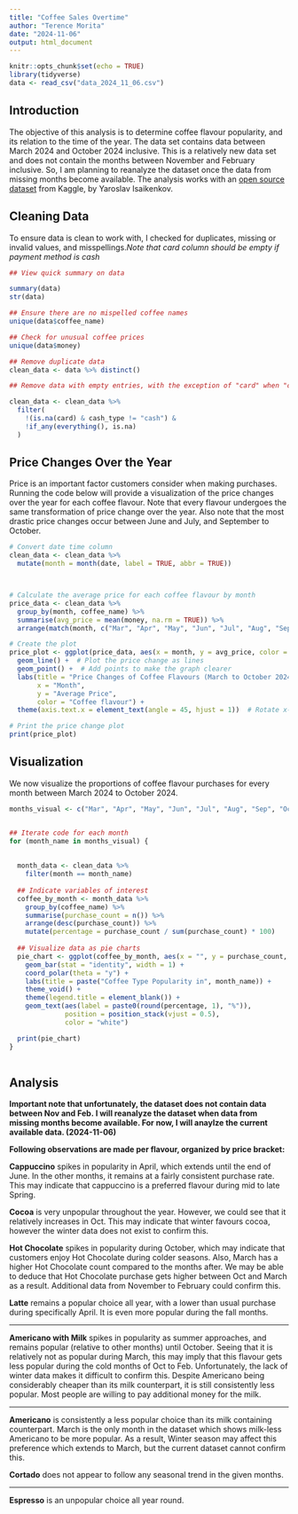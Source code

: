 ---
title: "Coffee Sales Overtime"
author: "Terence Morita"
date: "2024-11-06"
output: html_document
---

```{r setup, include=FALSE}
knitr::opts_chunk$set(echo = TRUE)
library(tidyverse)
data <- read_csv("data_2024_11_06.csv")
```

## Introduction

The objective of this analysis is to determine coffee flavour popularity, and its relation to the time of the year. The data set contains data between March 2024 and October 2024 inclusive. This is a relatively new data set and does not contain the months between November and February inclusive. So, I am planning to reanalyze the dataset once the data from missing months become available. The analysis works with an [open source dataset](https://www.kaggle.com/datasets/ihelon/coffee-sales/data) from Kaggle, by Yaroslav Isaikenkov. 

## Cleaning Data

To ensure data is clean to work with, I checked for duplicates, missing or invalid values, and misspellings.*Note that card column should be empty if payment method is cash*

```{r}
## View quick summary on data

summary(data)
str(data)

## Ensure there are no mispelled coffee names
unique(data$coffee_name)

## Check for unusual coffee prices
unique(data$money)

## Remove duplicate data
clean_data <- data %>% distinct()

## Remove data with empty entries, with the exception of "card" when "cash_type" == "cash". 

clean_data <- clean_data %>%
  filter(
    !(is.na(card) & cash_type != "cash") &  
    !if_any(everything(), is.na)           
  )

```
## Price Changes Over the Year

Price is an important factor customers consider when making purchases. Running the code below will provide a visualization of the price changes over the year for each coffee flavour. Note that every flavour undergoes the same transformation of price change over the year. Also note that the most drastic price changes occur between June and July, and September to October.

```{r} 

# Convert date time column
clean_data <- clean_data %>%
  mutate(month = month(date, label = TRUE, abbr = TRUE))



# Calculate the average price for each coffee flavour by month
price_data <- clean_data %>%
  group_by(month, coffee_name) %>%
  summarise(avg_price = mean(money, na.rm = TRUE)) %>%
  arrange(match(month, c("Mar", "Apr", "May", "Jun", "Jul", "Aug", "Sep", "Oct")))  # Order months correctly

# Create the plot
price_plot <- ggplot(price_data, aes(x = month, y = avg_price, color = coffee_name, group = coffee_name)) +
  geom_line() +  # Plot the price change as lines
  geom_point() +  # Add points to make the graph clearer
  labs(title = "Price Changes of Coffee Flavours (March to October 2024)",
       x = "Month",
       y = "Average Price",
       color = "Coffee flavour") +
  theme(axis.text.x = element_text(angle = 45, hjust = 1))  # Rotate x-axis labels for better readability

# Print the price change plot
print(price_plot)
```




## Visualization

We now visualize the proportions of coffee flavour purchases for every month between March 2024 to October 2024. 

```{r}

months_visual <- c("Mar", "Apr", "May", "Jun", "Jul", "Aug", "Sep", "Oct") ## Months contained in dataset


## Iterate code for each month
for (month_name in months_visual) {
  
 
  month_data <- clean_data %>%
    filter(month == month_name)  
  
  ## Indicate variables of interest
  coffee_by_month <- month_data %>%
    group_by(coffee_name) %>%
    summarise(purchase_count = n()) %>%
    arrange(desc(purchase_count)) %>%
    mutate(percentage = purchase_count / sum(purchase_count) * 100)  
  
  ## Visualize data as pie charts
  pie_chart <- ggplot(coffee_by_month, aes(x = "", y = purchase_count, fill = coffee_name)) +
    geom_bar(stat = "identity", width = 1) +    
    coord_polar(theta = "y") +                 
    labs(title = paste("Coffee Type Popularity in", month_name)) +  
    theme_void() +                             
    theme(legend.title = element_blank()) +      
    geom_text(aes(label = paste0(round(percentage, 1), "%")),   
              position = position_stack(vjust = 0.5),           
              color = "white")  

  print(pie_chart)
}
 
```

## Analysis

**Important note that unfortunately, the dataset does not contain data between Nov and Feb. I will reanalyze the dataset when data from missing months become available. For now, I will anaylze the current available data. (2024-11-06)**

**Following observations are made per flavour, organized by price bracket:**

**Cappuccino** spikes in popularity in April, which extends until the end of June. In the other months, it remains at a fairly consistent purchase rate. This may indicate that cappuccino is a preferred flavour during mid to late Spring. 

**Cocoa** is very unpopular throughout the year. However, we could see that it relatively increases in Oct. This may indicate that winter favours cocoa, however the winter data does not exist to confirm this.

**Hot Chocolate** spikes in popularity during October, which may indicate that customers enjoy Hot Chocolate during colder seasons. Also, March has a higher Hot Chocolate count compared to the months after. We may be able to deduce that Hot Chocolate purchase gets higher between Oct and March as a result. Additional data from November to February could confirm this. 

**Latte** remains a popular choice all year, with a lower than usual purchase during specifically April. It is even more popular during the fall months. 

------------------------------------------------------------------------------

**Americano with Milk** spikes in popularity as summer approaches, and remains popular (relative to other months) until October. Seeing that it is relatively not as popular during March, this may imply that this flavour gets less popular during the cold months of Oct to Feb. Unfortunately, the lack of winter data makes it difficult to confirm this. Despite Americano being considerably cheaper than its milk counterpart, it is still consistently less popular. Most people are willing to pay additional money for the milk. 

------------------------------------------------------------------------------

**Americano** is consistently a less popular choice than its milk containing counterpart. March is the only month in the dataset which shows milk-less Americano to be more popular. As a result, Winter season may affect this preference which extends to March, but the current dataset cannot confirm this. 

**Cortado** does not appear to follow any seasonal trend in the given months.

------------------------------------------------------------------------------

**Espresso** is an unpopular choice all year round. 










